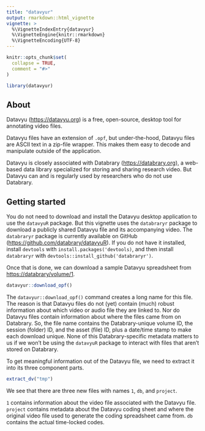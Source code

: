 ```yaml
---
title: "datavyur"
output: rmarkdown::html_vignette
vignette: >
  %\VignetteIndexEntry{datavyur}
  %\VignetteEngine{knitr::rmarkdown}
  %\VignetteEncoding{UTF-8}
---
```


```r
knitr::opts_chunk$set(
  collapse = TRUE,
  comment = "#>"
)
```

```r
library(datavyur)
```

## About

Datavyu (<https://datavyu.org>) is a free, open-source, desktop tool for annotating video files.

Datavyu files have an extension of `.opf`, but under-the-hood, Datavyu files are ASCII text in a zip-file wrapper.
This makes them easy to decode and manipulate outside of the application.

Datavyu is closely associated with Databrary (<https://databrary.org>), a web-based data library specialized for storing and sharing research video.
But Datavyu can and is regularly used by researchers who do not use Databrary.

## Getting started

You do not need to download and install the Datavyu desktop application to use the `datavyuR` package.
But this vignette uses the `databraryr` package to download a publicly shared Datavyu file and its accompanying video.
The `databraryr` package is currently available on GitHub (<https://github.com/databrary/datavyuR>).
If you do not have it installed, install `devtools` with `install.packages('devtools)`, and then install `databraryr` with `devtools::install_github('databraryr')`.

Once that is done, we can download a sample Datavyu spreadsheet from <https://databrary/volume/1>.

<!-- TODO(ROG/JS): How to use temporary directories and file names? -->

```r
datavyur::download_opf()
```

The `datavyur::download_opf()` command creates a long name for this file.
The reason is that Datavyu files do not (yet) contain (much) robust information about which video or audio file they are linked to.
Nor do Datavyu files contain information about where the files came from on Databrary.
So, the file name contains the Databrary-unique volume ID, the session (folder) ID, and the asset (file) ID, plus a date/time stamp to make each download unique.
None of this Databrary-specific metadata matters to us if we won't be using the `datavyuR` package to interact with files that aren't stored on Databrary.

To get meaningful information out of the Datavyu file, we need to extract it into its three component parts.

```r
extract_dv("tmp")
```

We see that there are three new files with names `1`, `db`, and `project`.

`1` contains information about the video file associated with the Datavyu file.
`project` contains metadata about the Datavyu coding sheet and where the original video file used to generate the coding spreadsheet came from.
`db` contains the actual time-locked codes.

